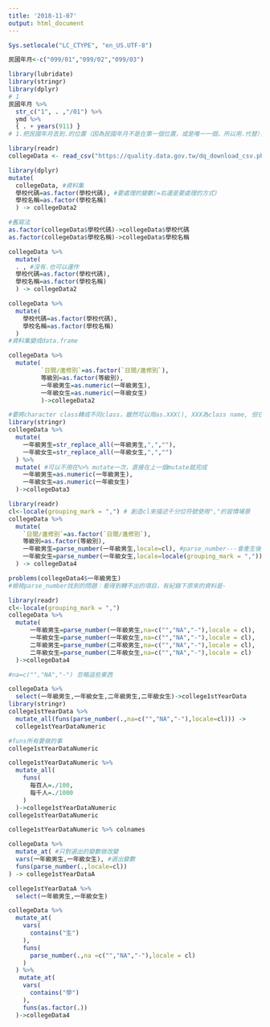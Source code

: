 ```yaml
---
title: '2018-11-07'
output: html_document
---
```


```r
Sys.setlocale("LC_CTYPE", "en_US.UTF-8")
```

```r
民國年月<-c("099/01","099/02","099/03")

library(lubridate)
library(stringr)
library(dplyr)
# 1
民國年月 %>%     
  str_c("1", . ,"/01") %>%
  ymd %>%
  { . + years(911) }
# 1.把民國年月丟到.的位置（因為民國年月不是在第一個位置，或是唯一一個，所以用.代替），可以不用暫存，又被丟到下一行執行程式；2.%>%---是把上一個程式結果直接丟到一行的程式；3.如果要往下丟的步驟不是函數，則用{.}把運算式子括起來，並以.代替上一行的答案。
```

```r
library(readr)
collegeData <- read_csv("https://quality.data.gov.tw/dq_download_csv.php?nid=6231&md5_url=dda8fca407131483c1d8cbf3d61cf793")
```
```r
library(dplyr)
mutate(
  collegeData, #資料集
  學校代碼=as.factor(學校代碼), #要處理的變數(=右邊是要處理的方式)
  學校名稱=as.factor(學校名稱)
  ) -> collegeData2
```

```r
#舊寫法
as.factor(collegeData$學校代碼)->collegeData$學校代碼
as.factor(collegeData$學校名稱)->collegeData$學校名稱
```

```r
collegeData %>%
  mutate(
  . , #沒有.也可以運作
  學校代碼=as.factor(學校代碼),
  學校名稱=as.factor(學校名稱)
  ) -> collegeData2
```
```r
collegeData %>%
  mutate(
    學校代碼=as.factor(學校代碼),
    學校名稱=as.factor(學校名稱)
  )
#資料集變成data.frame
```

```r
collegeData %>%
  mutate(
         `日間∕進修別`=as.factor(`日間∕進修別`),
         等級別=as.factor(等級別),
         一年級男生=as.numeric(一年級男生),
         一年級女生=as.numeric(一年級女生)
         )->collegeData2
```
```r
#要將character class轉成不同class，雖然可以用as.XXX(), XXX為class name, 但它有時會判斷失敗，而把該筆資料轉成NA。（因為有， 所以辨別不出數字）
library(stringr)
collegeData %>%
  mutate(
    一年級男生=str_replace_all(一年級男生,",",""),
    一年級女生=str_replace_all(一年級女生,",","")
  ) %>%
  mutate( #可以不用在%>% mutate一次，直接在上一個mutate就完成
    一年級男生=as.numeric(一年級男生),
    一年級女生=as.numeric(一年級女生)
  )->collegeData3
```

```r
library(readr)
cl<-locale(grouping_mark = ",") # 創造cl來描述千分位符號使用","的習慣場景
collegeData %>% 
  mutate(
    `日間∕進修別`=as.factor(`日間∕進修別`),
    等級別=as.factor(等級別),
    一年級男生=parse_number(一年級男生,locale=cl), #parse_number---會產生後面有problem的紀錄
    一年級女生=parse_number(一年級女生,locale=locale(grouping_mark = ","))
  ) -> collegeData4
```

```r
problems(collegeData4$一年級男生)
#檢視parse_number找到的問題：看得到轉不出的項目，有紀錄下原來的資料是-
```


```r
library(readr)
cl<-locale(grouping_mark = ",")
collegeData %>%
  mutate(
      一年級男生=parse_number(一年級男生,na=c("","NA","-"),locale = cl),
      一年級女生=parse_number(一年級女生,na=c("","NA","-"),locale = cl),
      二年級男生=parse_number(二年級男生,na=c("","NA","-"),locale = cl),
      二年級女生=parse_number(二年級女生,na=c("","NA","-"),locale = cl)
  )->collegeData4

#na=c("","NA","-") 忽略這些東西
```

```r
collegeData %>%
  select(一年級男生,一年級女生,二年級男生,二年級女生)->college1stYearData
library(stringr)
college1stYearData %>%
  mutate_all(funs(parse_number(.,na=c("","NA","-"),locale=cl))) ->
  college1stYearDataNumeric

#funs所有要做的事
college1stYearDataNumeric
```
```r
college1stYearDataNumeric %>%
  mutate_all(
    funs(
      每百人=./100,
      每千人=./1000
    )
  )->college1stYearDataNumeric
college1stYearDataNumeric

college1stYearDataNumeric %>% colnames
```

```r
collegeData %>% 
  mutate_at( #只對選出的變數做改變
  vars(一年級男生,一年級女生), #選出變數
  funs(parse_number(.,locale=cl))
) -> college1stYearDataA

college1stYearDataA %>%
  select(一年級男生,一年級女生)
```

```r
collegeData %>%
  mutate_at(
    vars(
      contains("生")
    ),
    funs(
      parse_number(.,na =c("","NA","-"),locale = cl)
    )
  ) %>%
   mutate_at(
    vars(
      contains("學")
    ),
    funs(as.factor(.))
  )->collegeData4

```



